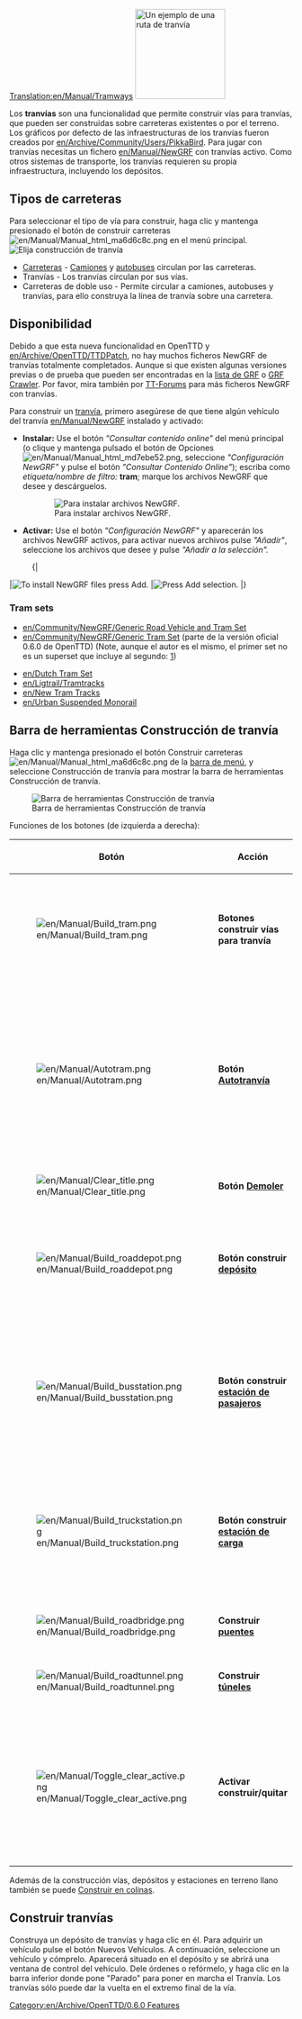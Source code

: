 [[Translation:en/Manual/Tramways]]
{{es/Manual/Tabla de contenido}}
[[File:en/Manual/Tramroute.png|thumb|160px|left|Un ejemplo de una ruta de tranvía]]

Los '''tranvías''' son una funcionalidad que permite construir vías para tranvías, que pueden ser construidas sobre carreteras existentes o por el terreno. Los gráficos por defecto de las infraestructuras de los tranvías fueron creados por [[en/Archive/Community/Users/PikkaBird]]. Para jugar con tranvías necesitas un fichero [[en/Manual/NewGRF]] con tranvías activo. Como otros sistemas de transporte, los tranvías requieren su propia infraestructura, incluyendo los depósitos. {{en/Html-clear-left}}

==Tipos de carreteras==
Para seleccionar el tipo de vía para construir, haga clic y mantenga presionado el botón de construir carreteras [[File:en/Manual/Manual html ma6d6c8c.png]] en el menú principal.
[[File:es/Manual/Roadmenu.png|none|frame|Elija construcción de tranvía]]
* [[es/Manual/Construir carreteras|Carreteras]] - [[es/Camiones|Camiones]] y [[es/Manual/Base Set/Road Vehicles/Autobuses|autobuses]] circulan por las carreteras.
* Tranvías - Los tranvías circulan por sus vías.
* Carreteras de doble uso -  Permite circular a camiones, autobuses y tranvías, para ello construya la línea de tranvía sobre una carretera.

==Disponibilidad==

Debido a que esta nueva funcionalidad en OpenTTD y [[en/Archive/OpenTTD/TTDPatch]], no hay muchos ficheros NewGRF de tranvías totalmente completados. Aunque si que existen algunas versiones previas o de prueba que pueden ser encontradas en la [[en/Community/NewGRF/Main Page|lista de GRF]] o [http://grfcrawler.tt-forums.net/index.php?do=list&cid=105 GRF Crawler]. Por favor, mira también por [http://www.tt-forums.net/viewforum.php?f=26 TT-Forums] para más ficheros NewGRF con tranvías.

Para construir un [[es/Manual/Tranvías|tranvía]], primero asegúrese de que tiene algún vehículo del tranvía [[en/Manual/NewGRF]] instalado y activado:
*'''Instalar:''' Use el botón ''"Consultar contenido online"'' del menú principal (o clique y mantenga pulsado el botón de Opciones [[File:en/Manual/Manual html md7ebe52.png]], seleccione ''"Configuración NewGRF"'' y pulse el botón ''"Consultar Contenido Online"''); escriba como ''etiqueta/nombre de filtro:'' '''tram'''; marque los archivos NewGRF que desee y descárguelos.
:[[File:es/Manual/Tramways install.png|none|frame|Para instalar archivos NewGRF.]]
*'''Activar:''' Use el botón ''"Configuración NewGRF"'' y aparecerán los archivos NewGRF activos, para activar nuevos archivos pulse ''"Añadir"'', seleccione los archivos que desee y pulse ''"Añadir a la selección".''
:{|
|[[File:es/NewGRF settings window.png|none|frame|To install NewGRF files press Add.]]
|[[File:es/Manual/Available NewGRF files.png|none|frame|Press Add selection.]]
|}
===Tram sets===
* [[en/Community/NewGRF/Generic Road Vehicle and Tram Set]]
* [[en/Community/NewGRF/Generic Tram Set]] (parte de la versión oficial 0.6.0 de OpenTTD) (Note, aunque el autor es el mismo, el primer set no es un superset que incluye al segundo: [http://www.tt-forums.net/viewtopic.php?p=643673#p643673])
{{en/0.6-feature}}
* [[en/Dutch Tram Set]]
* [[en/Ligtrail/Tramtracks]]
* [[en/New Tram Tracks]]
* [[en/Urban Suspended Monorail]]

==Barra de herramientas Construcción de tranvía==
Haga clic y mantenga presionado el botón Construir carreteras [[File:en/Manual/Manual html ma6d6c8c.png]] de la [[es/Manual/Interfaz del juego#la-barra-de-menu|barra de menú]],  y seleccione Construcción de tranvía para mostrar la barra de herramientas Construcción de tranvía.

[[File:es/Manual/Tramway construction.png|none|frame|Barra de herramientas Construcción de tranvía]]

Funciones de los botones (de izquierda a derecha):
{| border = "1" cellpadding="4"
!width='100'|Botón!!width='150'|Acción!!Atajo!!Descripción
|-
|[[File:en/Manual/Build tram.png]]||'''Botones construir vías para tranvía'''||1, 2||Construye un tranvía en la dirección elegida; debe hacer clic y arrastrar.
|-
|[[File:en/Manual/Autotram.png]]||'''Botón [[es/Autotranvía|Autotranvía]]'''||3||Una herramienta muy eficaz de construir vías de tranvía en cualquier dirección. Si se utiliza con la tecla Ctrl presionada, las elimina fácilmente.
|-
|[[File:en/Manual/Clear title.png]]||'''Botón [[es/Manual/Paisaje|Demoler]]'''||4||Borra la casilla.
|-
|[[File:en/Manual/Build roaddepot.png]]||'''Botón construir [[es/Manual/Depósitos|depósito]]'''||5||Abre la ventana para colocar depósitos con la orientación adecuada.
|-
|[[File:en/Manual/Build busstation.png]]||'''Botón construir [[es/Manual/Estaciones#estaciones-de-tranvia|estación de pasajeros]]'''||6||Abre la ventana para colocar estaciones de tranvía de pasajeros con la orientación adecuada.
|-
|[[File:en/Manual/Build truckstation.png]]||'''Botón construir [[es/Manual/Estaciones#estaciones-de-carga|estación de carga]]'''||7||Abre la ventana para colocar estaciones de tranvía de carga con la orientación adecuada.
|-
|[[File:en/Manual/Build roadbridge.png]]||'''Construir [[es/Manual/Puentes|puentes]]'''||B||Le permite construir puentes.
|-
|[[File:en/Manual/Build roadtunnel.png]]||'''Construir [[en/Túneles|túneles]]'''||T||Le permite construir túneles.
|-
|[[File:en/Manual/Toggle clear active.png]]||'''Activar construir/quitar'''||R (CTRL)||Seleccione otra herramienta y luego esta para eliminar ese elemento. Puede cambiar su estado presionando Ctrl.
|}

Además de la construcción vías, depósitos y estaciones en terreno llano también se puede [[es/Construir en colinas|Construir en colinas]].

==Construir tranvías==
Construya un depósito de tranvías y haga clic en él. Para adquirir un vehículo pulse el botón Nuevos Vehículos. A continuación, seleccione un vehículo y cómprelo. Aparecerá situado en el depósito y se abrirá una ventana de control del vehículo. Dele órdenes o refórmelo, y haga clic en la barra inferior donde pone "Parado" para poner en marcha el Tranvía. Los tranvías sólo puede dar la vuelta en el extremo final de la vía.

[[Category:en/Archive/OpenTTD/0.6.0 Features]]